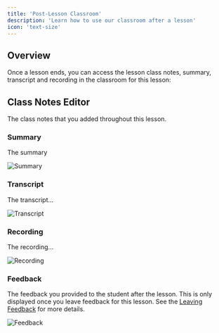 ```yaml
---
title: 'Post-Lesson Classroom'
description: 'Learn how to use our classroom after a lesson'
icon: 'text-size'
---
```


## Overview

Once a lesson ends, you can access the lesson class notes, summary, transcript and recording in the classroom for this lesson:

## Class Notes Editor

The class notes that you added throughout this lesson.

### Summary

The summary

![Summary](/images/classroom-summary.png)

### Transcript

The transcript... 

![Transcript](/images/classroom-transcript.png)

### Recording

The recording...

![Recording](/images/classroom-recording.png)

### Feedback

The feedback you provided to the student after the lesson. This is only displayed once you leave feedback for this lesson. See the [Leaving Feedback](/lessons/leaving-feedback) for more details.

![Feedback](/images/classroom-feedback.png)

